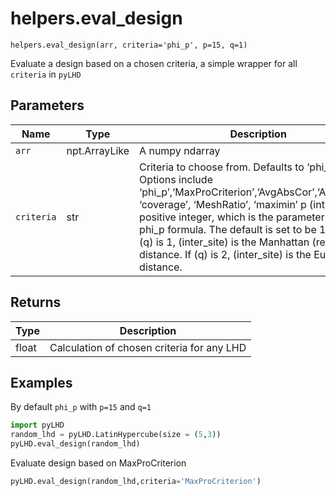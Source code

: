 # helpers.eval_design { #pyLHD.helpers.eval_design }

`helpers.eval_design(arr, criteria='phi_p', p=15, q=1)`

Evaluate a design based on a chosen criteria, a simple wrapper for all `criteria` in `pyLHD`

## Parameters

| Name       | Type          | Description                                                                                                                                                                                                                                                                                                                                                                                 | Default    |
|------------|---------------|---------------------------------------------------------------------------------------------------------------------------------------------------------------------------------------------------------------------------------------------------------------------------------------------------------------------------------------------------------------------------------------------|------------|
| `arr`      | npt.ArrayLike | A numpy ndarray                                                                                                                                                                                                                                                                                                                                                                             | _required_ |
| `criteria` | str           | Criteria to choose from. Defaults to 'phi_p'.  Options include 'phi_p','MaxProCriterion','AvgAbsCor','AvgAbsCor', 'coverage', 'MeshRatio', 'maximin' p (int): A positive integer, which is the parameter in the phi_p formula. The default is set to be 15 q (int): If (q) is 1, (inter_site) is the Manhattan (rectangular) distance. If (q) is 2, (inter_site) is the Euclidean distance. | `'phi_p'`  |

## Returns

| Type   | Description                                |
|--------|--------------------------------------------|
| float  | Calculation of chosen criteria for any LHD |

## Examples



By default `phi_p` with `p=15` and `q=1`
```python
import pyLHD
random_lhd = pyLHD.LatinHypercube(size = (5,3))
pyLHD.eval_design(random_lhd)
```
Evaluate design based on MaxProCriterion 
```python
pyLHD.eval_design(random_lhd,criteria='MaxProCriterion')
```